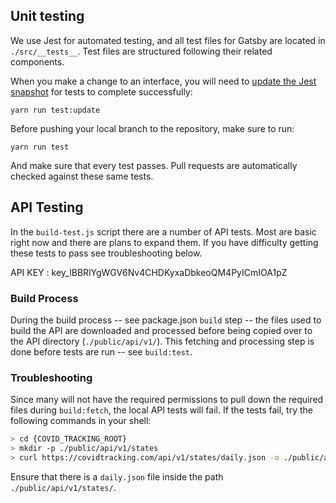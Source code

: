 
<Meta title="Unit testing" />

## Unit testing

We use Jest for automated testing, and all test files for Gatsby are located in `./src/__tests__`. Test files are structured following their related components.

When you make a change to an interface, you will need to [update the Jest snapshot](https://jestjs.io/docs/en/snapshot-testing) for tests to complete successfully:

```shell
yarn run test:update
```

Before pushing your local branch to the repository, make sure to run:

```shell
yarn run test
```

And make sure that every test passes. Pull requests are automatically checked against these same tests.

## API Testing

In the `build-test.js` script there are a number of API tests. Most are basic right now and there are plans to expand them. If you have difficulty getting these tests to pass see troubleshooting below.

API KEY : key_lBBRlYgWGV6Nv4CHDKyxaDbkeoQM4PyICmIOA1pZ

### Build Process

During the build process -- see package.json `build` step -- the files used to build the API are downloaded and processed before being copied over to the API directory (`./public/api/v1/`). This fetching and processing step is done before tests are run -- see `build:test`.

### Troubleshooting

Since many will not have the required permissions to pull down the required files during `build:fetch`, the local API tests will fail. If the tests fail, try the following commands in your shell:

```bash session
> cd {COVID_TRACKING_ROOT}
> mkdir -p ./public/api/v1/states
> curl https://covidtracking.com/api/v1/states/daily.json -o ./public/api/v1/states/daily.json
```

Ensure that there is a `daily.json` file inside the path `./public/api/v1/states/`.
